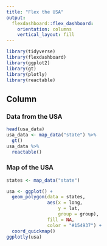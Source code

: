 ```yaml
---
title: "Flex the USA"
output: 
  flexdashboard::flex_dashboard:
    orientation: columns
    vertical_layout: fill
---
```


```r
library(tidyverse)
library(flexdashboard)
library(ggplot2)
library(gt)
library(plotly)
library(reactable)
```

Column {data-width=650}
-----------------------------------------------------------------------
### Data from the USA

```r
head(usa_data)
usa_data <- map_data("state") %>%
  gt()
usa_data %>% 
  reactable()
```


### Map of the USA

```r
states <- map_data("state")

usa <- ggplot() +
  geom_polygon(data = states,
               aes(x = long,
                   y = lat,
                   group = group),
               fill = NA,
               color = "#154937") +
  coord_quickmap()
ggplotly(usa)
```